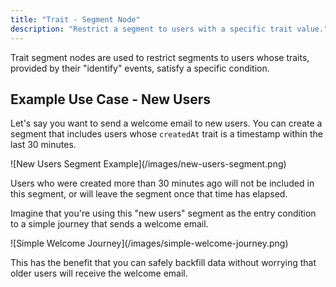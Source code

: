 ```yaml
---
title: "Trait - Segment Node"
description: "Restrict a segment to users with a specific trait value."
---
```


Trait segment nodes are used to restrict segments to users whose traits, provided by their "identify" events, satisfy a specific condition.

## Example Use Case - New Users

Let's say you want to send a welcome email to new users. You can create a segment that includes users whose `createdAt` trait is a timestamp within the last 30 minutes.

<Frame>
![New Users Segment Example](/images/new-users-segment.png)
</Frame>

Users who were created more than 30 minutes ago will not be included in this segment, or will leave the segment once that time has elapsed.

Imagine that you're using this "new users" segment as the entry condition to a simple journey that sends a welcome email.

<Frame>
![Simple Welcome Journey](/images/simple-welcome-journey.png)
</Frame>

This has the benefit that you can safely backfill data without worrying that older users will receive the welcome email.
